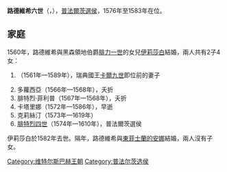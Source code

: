 {{Otheruses|路德維希六世}}
{{Expand language|1=en|time=2020-12-13T14:01:43+00:00}}
{{Unreferenced|time=2020-12-13T14:01:43+00:00}}
{{Infobox royalty
| name        = 路德維希六世
| image       = LudwigVIPfalz.JPG
| succession  = 普法爾茨選侯
| reign       = 1576年10月26日 — 1583年10月22日
| predecessor = [[弗里德里希三世_(普法尔茨)|腓特烈三世]]
| successor   = [[腓特烈四世_(普法尔茨)|腓特烈四世]]
| birth_date  = {{birth_date|1539|7|4|df=yes}}
| birth_place = [[海德堡|海德堡]]
| death_date  = {{death date and age|1583|10|22|1539|7|4|df=yes}}
| death_place = [[洪斯吕克山区锡门|錫門]]
| house       = [[維特爾斯巴赫王朝|維特爾斯巴赫王朝]]
| father      = [[弗里德里希三世_(普法尔茨)|普法爾茨選侯腓特烈三世]]
| mother      = [[布蘭登堡-庫爾姆巴赫的瑪麗|布蘭登堡-庫爾姆巴赫的瑪麗]]
}}
'''路德維希六世'''（{{lang-de|Ludwig VI}}，{{bd|1539年|7月4日|1583年|10月22日}}），[[普法尔茨统治者列表|普法爾茨選侯]]，1576年至1583年在位。

== 家庭 ==
1560年，路德維希與黑森領地伯爵[[腓力一世_(黑森)|腓力一世]]的女兒[[黑森的伊莉莎白_(1539-1582)|伊莉莎白]]結婚，兩人共有2子4女：
# {{le|普法爾茨的安娜·瑪麗亞|Anna Maria of the Palatinate|安娜·瑪麗亞}}（1561年—1589年），瑞典國王[[卡爾九世|卡爾九世]]即位前的妻子
# 多蘿西亞（1566年—1568年），夭折
# 腓特烈·菲利普（1567年—1568年），夭折
# 卡塔里娜（1572年—1586年），早逝
# 克莉絲汀（1573年—1619年）
# [[腓特烈四世_(普法尔茨)|腓特烈四世]]（1574年—1610年），普法爾茨選侯

伊莉莎白於1582年去世。隔年，路德維希與[[東菲士蘭的安娜|東菲士蘭的安娜]]結婚，兩人沒有子女。

{{s-start}}
{{s-hou|[[普法爾茨-錫門|普法爾茨-錫門]]|1539年|7月4日|1583年|10月22日|[[維特爾斯巴赫王朝|維特爾斯巴赫王朝]]}}
{{s-reg}}
{{s-bef|before=[[弗里德里希三世_(普法爾茨)|腓特烈三世]]}}
{{s-ttl|title=[[普法爾茨统治者列表|普法爾茨選侯]]|years=1576年–1583年}}
{{s-aft|after=[[腓特烈四世_(普法爾茨)|腓特烈四世]]}}
{{s-end}}

{{Authority control}}
[[Category:维特尔斯巴赫王朝|Category:维特尔斯巴赫王朝]]
[[Category:普法尔茨选侯|Category:普法尔茨选侯]]